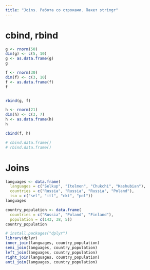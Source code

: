 ```yaml
---
title: "Joins. Работа со строками. Пакет stringr"
---
```

# cbind, rbind

```r
g <- rnorm(50)
dim(g) <- c(5, 10)
g <- as.data.frame(g)
g

f <- rnorm(30)
dim(f) <- c(3, 10)
f <- as.data.frame(f)
f


rbind(g, f)

h <- rnorm(21)
dim(h) <- c(3, 7)
h <- as.data.frame(h)
h

cbind(f, h)

# cbind.data.frame()
# rbind.data.frame()
```

# Joins
```r
languages <- data.frame(
  languages = c("Selkup", "Itelmen", "Chukchi", "Kashubian"),
  countries = c("Russia", "Russia", "Russia", "Poland"),
  iso = c("sel", "itl", "ckt", "pol"))
languages

country_population <- data.frame(
  countries = c("Russia", "Poland", "Finland"),
  population = c(143, 38, 5))
country_population

# install.packages("dplyr")
library(dplyr)
inner_join(languages, country_population)
semi_join(languages, country_population)
left_join(languages, country_population)
right_join(languages, country_population)
anti_join(languages, country_population)


```

